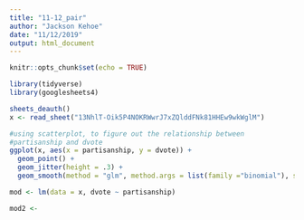 ```yaml
---
title: "11-12_pair"
author: "Jackson Kehoe"
date: "11/12/2019"
output: html_document
---
```


```r
knitr::opts_chunk$set(echo = TRUE)
```

```r
library(tidyverse)
library(googlesheets4)
```

```r
sheets_deauth()
x <- read_sheet("13NhlT-Oik5P4NOKRWwrJ7xZQlddFNk81HHEw9wkWglM")
```

```r
#using scatterplot, to figure out the relationship between
#partisanship and dvote
ggplot(x, aes(x = partisanship, y = dvote)) + 
  geom_point() + 
  geom_jitter(height = .3) + 
  geom_smooth(method = "glm", method.args = list(family ="binomial"), se=FALSE)
```

```r
mod <- lm(data = x, dvote ~ partisanship)

mod2 <- 

```

